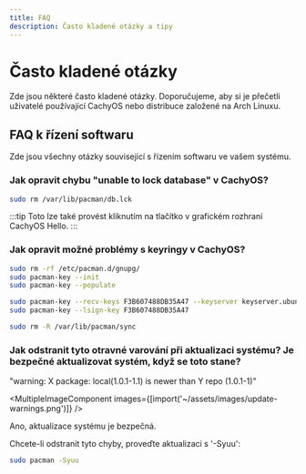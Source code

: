 ```yaml
---
title: FAQ
description: Často kladené otázky a tipy
---
```



# Často kladené otázky

Zde jsou některé často kladené otázky. Doporučujeme, aby si je přečetli uživatelé používající CachyOS nebo distribuce založené na Arch Linuxu.

## FAQ k řízení softwaru

Zde jsou všechny otázky související s řízením softwaru ve vašem systému.

### Jak opravit chybu "unable to lock database" v CachyOS?

```sh
sudo rm /var/lib/pacman/db.lck
```

:::tip
Toto lze také provést kliknutím na tlačítko v grafickém rozhraní CachyOS Hello.
:::

### Jak opravit možné problémy s keyringy v CachyOS?

```sh
sudo rm -rf /etc/pacman.d/gnupg/
sudo pacman-key --init
sudo pacman-key --populate

sudo pacman-key --recv-keys F3B607488DB35A47 --keyserver keyserver.ubuntu.com
sudo pacman-key --lsign-key F3B607488DB35A47

sudo rm -R /var/lib/pacman/sync
```

### Jak odstranit tyto otravné varování při aktualizaci systému? Je bezpečné aktualizovat systém, když se toto stane?

"warning: X package: local(1.0.1-1.1) is newer than Y repo (1.0.1-1)"

<MultipleImageComponent
  images={[import('~/assets/images/update-warnings.png')]}
/>

Ano, aktualizace systému je bezpečná.

Chcete-li odstranit tyto chyby, proveďte aktualizaci s '-Syuu':

```sh
sudo pacman -Syuu
```
